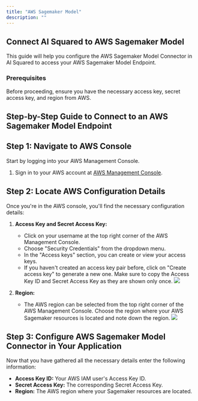 ```yaml
---
title: "AWS Sagemaker Model"
description: ""
---
```


## Connect AI Squared to AWS Sagemaker Model

This guide will help you configure the AWS Sagemaker Model Connector in AI Squared to access your AWS Sagemaker Model Endpoint.

### Prerequisites

Before proceeding, ensure you have the necessary access key, secret access key, and region from AWS.

## Step-by-Step Guide to Connect to an AWS Sagemaker Model Endpoint

## Step 1: Navigate to AWS Console

Start by logging into your AWS Management Console.

1. Sign in to your AWS account at [AWS Management Console](https://aws.amazon.com/console/).

## Step 2: Locate AWS Configuration Details

Once you're in the AWS console, you'll find the necessary configuration details:

1. **Access Key and Secret Access Key:**

   - Click on your username at the top right corner of the AWS Management Console.
   - Choose "Security Credentials" from the dropdown menu.
   - In the "Access keys" section, you can create or view your access keys.
   - If you haven't created an access key pair before, click on "Create access key" to generate a new one. Make sure to copy the Access Key ID and Secret Access Key as they are shown only once.
     <Frame>
       <img src="https://res.cloudinary.com/dspflukeu/image/upload/v1725025888/Multiwoven/connectors/aws_sagemaker-model/Create_access_keys_sh1tmz.jpg" />
     </Frame>

2. **Region:**
   - The AWS region can be selected from the top right corner of the AWS Management Console. Choose the region where your AWS Sagemaker resources is located and note down the region.
     <Frame>
       <img src="https://res.cloudinary.com/dspflukeu/image/upload/v1725025964/Multiwoven/connectors/aws_sagemaker-model/region_nonhav.jpg" />
     </Frame>

## Step 3: Configure AWS Sagemaker Model Connector in Your Application

Now that you have gathered all the necessary details enter the following information:

- **Access Key ID:** Your AWS IAM user's Access Key ID.
- **Secret Access Key:** The corresponding Secret Access Key.
- **Region:** The AWS region where your Sagemaker resources are located.

